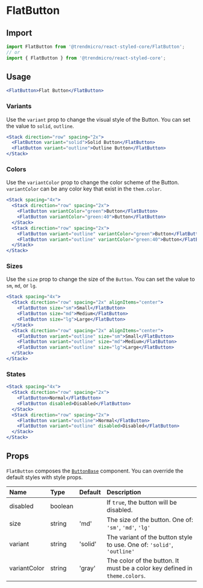 # FlatButton

## Import

```js
import FlatButton from '@trendmicro/react-styled-core/FlatButton';
// or
import { FlatButton } from '@trendmicro/react-styled-core';
```

## Usage

```jsx
<FlatButton>Flat Button</FlatButton>
```

### Variants

Use the `variant` prop to change the visual style of the Button. You can set the value to `solid`, `outline`.

```jsx
<Stack direction="row" spacing="2x">
  <FlatButton variant="solid">Solid Button</FlatButton>
  <FlatButton variant="outline">Outline Button</FlatButton>
</Stack>
```

### Colors

Use the `variantColor` prop to change the color scheme of the Button. `variantColor` can be any color key that exist in the `them.color`.

```jsx
<Stack spacing="4x">
  <Stack direction="row" spacing="2x">
    <FlatButton variantColor="green">Button</FlatButton>
    <FlatButton variantColor="green:40">Button</FlatButton>
  </Stack>
  <Stack direction="row" spacing="2x">
    <FlatButton variant="outline" variantColor="green">Button</FlatButton>
    <FlatButton variant="outline" variantColor="green:40">Button</FlatButton>
  </Stack>
</Stack>
```

### Sizes

Use the `size` prop to change the size of the `Button`. You can set the value to `sm`, `md`, or `lg`.

```jsx
<Stack spacing="4x">
  <Stack direction="row" spacing="2x" alignItems="center">
    <FlatButton size="sm">Small</FlatButton>
    <FlatButton size="md">Medium</FlatButton>
    <FlatButton size="lg">Large</FlatButton>
  </Stack>
  <Stack direction="row" spacing="2x" alignItems="center">
    <FlatButton variant="outline" size="sm">Small</FlatButton>
    <FlatButton variant="outline" size="md">Medium</FlatButton>
    <FlatButton variant="outline" size="lg">Large</FlatButton>
  </Stack>
</Stack>
```

### States

```jsx
<Stack spacing="4x">
  <Stack direction="row" spacing="2x">
    <FlatButton>Normal</FlatButton>
    <FlatButton disabled>Disabled</FlatButton>
  </Stack>
  <Stack direction="row" spacing="2x">
    <FlatButton variant="outline">Normal</FlatButton>
    <FlatButton variant="outline" disabled>Disabled</FlatButton>
  </Stack>
</Stack>
```

## Props

`FlatButton` composes the [`ButtonBase`](./buttonbase) component. You can override the default styles with style props.

| Name | Type | Default | Description |
| :--- | :--- | :------ | :---------- |
| disabled | boolean | | If `true`, the button will be disabled. |
| size | string | 'md' | The size of the button. One of: `'sm'`, `'md'`, `'lg'` |
| variant | string | 'solid' | The variant of the button style to use. One of: `'solid'`, `'outline'` |
| variantColor | string | 'gray' | The color of the button. It must be a color key defined in `theme.colors`. |
